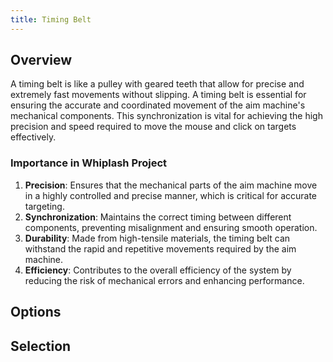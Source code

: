 ```yaml
---
title: Timing Belt
---
```

## Overview

A timing belt is like a pulley with geared teeth that allow for precise and extremely fast movements without slipping. A timing belt is essential for ensuring the accurate and coordinated movement of the aim machine's mechanical components. This synchronization is vital for achieving the high precision and speed required to move the mouse and click on targets effectively.

### Importance in Whiplash Project

1. **Precision**: Ensures that the mechanical parts of the aim machine move in a highly controlled and precise manner, which is critical for accurate targeting.
2. **Synchronization**: Maintains the correct timing between different components, preventing misalignment and ensuring smooth operation.
3. **Durability**: Made from high-tensile materials, the timing belt can withstand the rapid and repetitive movements required by the aim machine.
4. **Efficiency**: Contributes to the overall efficiency of the system by reducing the risk of mechanical errors and enhancing performance.

## Options

## Selection